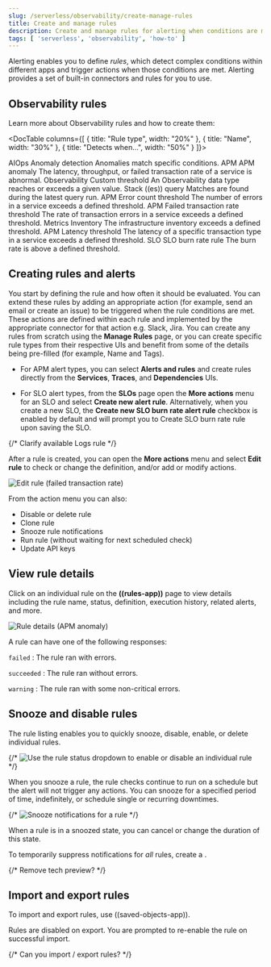 ```yaml
---
slug: /serverless/observability/create-manage-rules
title: Create and manage rules
description: Create and manage rules for alerting when conditions are met.
tags: [ 'serverless', 'observability', 'how-to' ]
---
```


<p><DocBadge template="technical preview" /></p>


<Roles role="Editor" goal="create and manage rules for alerting" />

Alerting enables you to define _rules_, which detect complex conditions within different apps and trigger actions when those conditions are met. Alerting provides a set of built-in connectors and rules for you to use.

## Observability rules

Learn more about Observability rules and how to create them:

<DocTable
  columns={[
    { title:  "Rule type", width: "20%" },
    { title:  "Name", width: "30%"  },
    { title:  "Detects when...", width: "50%" }
    ]}>

  <DocRow>
    <DocCell>AIOps</DocCell>
    <DocCell><DocLink slug="/serverless/observability/create-anomaly-alert-rule">Anomaly detection</DocLink></DocCell>
    <DocCell>Anomalies match specific conditions.</DocCell>
  </DocRow>
  <DocRow>
    <DocCell>APM</DocCell>
    <DocCell><DocLink slug="/serverless/observability/create-anomaly-alert-rule">APM anomaly</DocLink></DocCell>
    <DocCell>The latency, throughput, or failed transaction rate of a service is abnormal.</DocCell>
  </DocRow>
  <DocRow>
    <DocCell>Observability</DocCell>
    <DocCell><DocLink slug="/serverless/observability/create-anomaly-alert-rule">Custom threshold</DocLink></DocCell>
    <DocCell>An Observability data type reaches or exceeds a given value.</DocCell>
  </DocRow>
    <DocRow>
    <DocCell>Stack</DocCell>
    <DocCell><DocLink slug="/serverless/observability/create-elasticsearch-query-rule">((es)) query</DocLink></DocCell>
    <DocCell>Matches are found during the latest query run.</DocCell>
  </DocRow>
  <DocRow>
    <DocCell>APM</DocCell>
    <DocCell><DocLink slug="/serverless/observability/create-error-count-threshold-alert-rule">Error count threshold</DocLink></DocCell>
    <DocCell>The number of errors in a service exceeds a defined threshold.</DocCell>
  </DocRow>
  <DocRow>
    <DocCell>APM</DocCell>
    <DocCell><DocLink slug="/serverless/observability/create-failed-transaction-rate-threshold-alert-rule">Failed transaction rate threshold</DocLink></DocCell>
    <DocCell>The rate of transaction errors in a service exceeds a defined threshold.</DocCell>
  </DocRow>
    <DocRow>
    <DocCell>Metrics</DocCell>
    <DocCell><DocLink slug="/serverless/observability/create-inventory-threshold-alert-rule">Inventory</DocLink></DocCell>
    <DocCell>The infrastructure inventory exceeds a defined threshold.</DocCell>
  </DocRow>
  <DocRow>
    <DocCell>APM</DocCell>
    <DocCell><DocLink slug="/serverless/observability/create-latency-threshold-alert-rule">Latency threshold</DocLink></DocCell>
    <DocCell>The latency of a specific transaction type in a service exceeds a defined threshold.</DocCell>
  </DocRow>
  <DocRow>
    <DocCell>SLO</DocCell>
    <DocCell><DocLink slug="/serverless/observability/create-slo-burn-rate-alert-rule">SLO burn rate rule</DocLink></DocCell>
    <DocCell>The burn rate is above a defined threshold.</DocCell>
  </DocRow>
</DocTable>

## Creating rules and alerts

You start by defining the rule and how often it should be evaluated. You can extend these rules by adding an appropriate action (for example, send an email or create an issue) to be triggered when the rule conditions are met. These actions are defined within each rule and implemented by the appropriate connector for that action e.g. Slack, Jira. You can create any rules from scratch using the **Manage Rules** page, or you can create specific rule types from their respective UIs and benefit from some of the details being pre-filled (for example, Name and Tags).

* For APM alert types, you can select **Alerts and rules** and create rules directly from the **Services**, **Traces**, and **Dependencies** UIs.

* For SLO alert types, from the **SLOs** page open the **More actions** menu <DocIcon type="boxesHorizontal" title="action menu" /> for an SLO and select **Create new alert rule**. Alternatively, when you create a new SLO, the **Create new SLO burn rate alert rule** checkbox is enabled by default and will prompt you to <DocLink slug="/serverless/observability/create-slo-burn-rate-alert-rule">Create SLO burn rate rule</DocLink> upon saving the SLO.

{/*
Clarify available Logs rule
*/}

After a rule is created, you can open the **More actions** menu <DocIcon type="boxesHorizontal" title="More actions" /> and select **Edit rule** to check or change the definition, and/or add or modify actions.

![Edit rule (failed transaction rate)](../images/alerts-edit-rule.png)

From the action menu you can also:

* Disable or delete rule
* Clone rule
* Snooze rule notifications
* Run rule (without waiting for next scheduled check)
* Update API keys

## View rule details

Click on an individual rule on the **((rules-app))** page to view details including the rule name, status, definition, execution history, related alerts, and more.

![Rule details (APM anomaly)](../images/alerts-detail-apm-anomaly.png)

A rule can have one of the following responses:

`failed`
  : The rule ran with errors.

`succeeded`
  : The rule ran without errors.

`warning`
  : The rule ran with some non-critical errors.

## Snooze and disable rules

The rule listing enables you to quickly snooze, disable, enable, or delete individual rules.

{/* ![Use the rule status dropdown to enable or disable an individual rule](images/create-and-manage-rules/user-alerting-individual-enable-disable.png) */}

When you snooze a rule, the rule checks continue to run on a schedule but the
alert will not trigger any actions. You can snooze for a specified period of
time, indefinitely, or schedule single or recurring downtimes.

{/* ![Snooze notifications for a rule](images/create-and-manage-rules/user-alerting-snooze-panel.png) */}

When a rule is in a snoozed state, you can cancel or change the duration of
this state.

<DocBadge template="technical preview" /> To temporarily suppress notifications for _all_ rules, create a <DocLink slug="/serverless/maintenance-windows" text="maintenance window"/>.

{/* Remove tech preview? */}

## Import and export rules

To import and export rules, use <DocLink slug="/serverless/saved-objects">((saved-objects-app))</DocLink>.

Rules are disabled on export.
You are prompted to re-enable the rule on successful import.

{/* Can you import / export rules? */}

